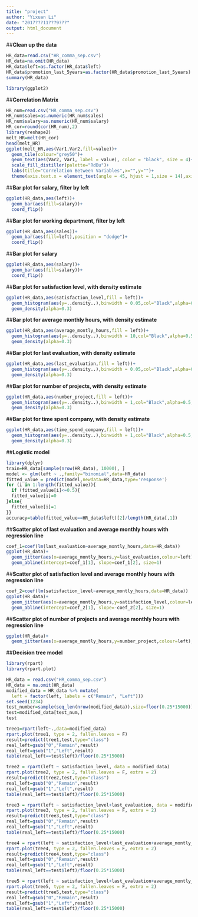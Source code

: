 ---
title: "project"
author: "Yixuan Li"
date: "2017???11???9???"
output: html_document
---
##**Clean up the data**
```{r,echo=FALSE}
HR_data=read.csv("HR_comma_sep.csv") 
HR_data=na.omit(HR_data)
HR_data$left=as.factor(HR_data$left)
HR_data$promotion_last_5years=as.factor(HR_data$promotion_last_5years)
summary(HR_data)
```
```{r}
library(ggplot2)
```
##**Correlation Matrix**
```{r,fig.width=12,fig.height=9}
HR_num=read.csv("HR_comma_sep.csv")
HR_num$sales=as.numeric(HR_num$sales)
HR_num$salary=as.numeric(HR_num$salary)
HR_cor=round(cor(HR_num),2)
library(reshape2)
melt_HR=melt(HR_cor)
head(melt_HR)
ggplot(melt_HR,aes(Var1,Var2,fill=value))+
  geom_tile(colour="grey50")+
  geom_text(aes(Var2, Var1, label = value), color = "black", size = 4)+
  scale_fill_distiller(palette="RdBu")+
  labs(title="Correlation Between Variables",x="",y="")+
  theme(axis.text.x = element_text(angle = 45, hjust = 1,size = 14),axis.text.y = element_text(size = 14))
```
##**Bar plot for salary, filter by left**
```{r,fig.width=10,fig.height=2}
ggplot(HR_data,aes(left))+
  geom_bar(aes(fill=salary))+
  coord_flip()
```
##**Bar plot for working department, filter by left**
```{r,fig.width=10,fig.height=4}
ggplot(HR_data,aes(sales))+
  geom_bar(aes(fill=left),position = "dodge")+
  coord_flip()
```
##**Bar plot for salary**
```{r,fig.width=10,fig.height=2}
ggplot(HR_data,aes(salary))+
  geom_bar(aes(fill=salary))+
  coord_flip()
```
##**Bar plot for satisfaction level, with density estimate**
```{r,fig.width=6,fig.height=4}
ggplot(HR_data,aes(satisfaction_level,fill = left))+
  geom_histogram(aes(y=..density..),binwidth = 0.05,col="Black",alpha=0.5,position="identity")+
  geom_density(alpha=0.3)
```
##**Bar plot for average monthly hours, with density estimate**
```{r}
ggplot(HR_data,aes(average_montly_hours,fill = left))+
  geom_histogram(aes(y=..density..),binwidth = 10,col="Black",alpha=0.5,position="identity")+
  geom_density(alpha=0.3)
```
##**Bar plot for last evaluation, with density estimate**
```{r,fig.width=6,fig.height=4}
ggplot(HR_data,aes(last_evaluation,fill = left))+
  geom_histogram(aes(y=..density..),binwidth = 0.05,col="Black",alpha=0.5,position="identity")+
  geom_density(alpha=0.3)
```
##**Bar plot for number of projects, with density estimate**
```{r,fig.width=6,fig.height=4}
ggplot(HR_data,aes(number_project,fill = left))+
  geom_histogram(aes(y=..density..),binwidth = 1,col="Black",alpha=0.5,position="identity")+
  geom_density(alpha=0.3)
```
##**Bar plot for time spent company, with density estimate**
```{r,fig.width=6,fig.height=4}
ggplot(HR_data,aes(time_spend_company,fill = left))+
  geom_histogram(aes(y=..density..),binwidth = 1,col="Black",alpha=0.5,position="identity")+
  geom_density(alpha=0.3)
```
##**Logistic model**
```{r}
library(dplyr)
train=HR_data[sample(nrow(HR_data), 10000), ]
model <- glm(left ~ .,family="binomial",data=HR_data)
fitted_value = predict(model,newdata=HR_data,type='response')
for (i in 1:length(fitted_value)){
  if (fitted_value[i]<=0.5){
  fitted_value[i]=0
}else{
  fitted_value[i]=1
}}
accuracy=table(fitted_value==HR_data$left)[2]/length(HR_data[,1])
```
##**Scatter plot of last evaluation and average monthly hours with regression line**
```{r}
coef_1=coef(lm(last_evaluation~average_montly_hours,data=HR_data))
ggplot(HR_data)+
  geom_jitter(aes(x=average_montly_hours,y=last_evaluation,colour=left),alpha=0.5)+
  geom_abline(intercept=coef_1[1], slope=coef_1[2], size=1)
```
##**Scatter plot of satisfaction level and average monthly hours with regression line**
```{r}
coef_2=coef(lm(satisfaction_level~average_montly_hours,data=HR_data))
ggplot(HR_data)+
  geom_jitter(aes(x=average_montly_hours,y=satisfaction_level,colour=left),alpha=0.5)+
  geom_abline(intercept=coef_2[1], slope=-coef_2[2], size=1)
```
##**Scatter plot of number of projects  and average monthly hours with regression line**
```{r}
ggplot(HR_data)+
  geom_jitter(aes(x=average_montly_hours,y=number_project,colour=left),alpha=0.5)
```

##**Decision tree model**
```{r}
library(rpart)
library(rpart.plot)
```
```{r}
HR_data = read.csv("HR_comma_sep.csv")
HR_data = na.omit(HR_data)
modified_data = HR_data %>% mutate(
  left = factor(left, labels = c("Remain", "Left")))
set.seed(1234)
test_number=sample(seq_len(nrow(modified_data)),size=floor(0.25*15000))
test=modified_data[test_num,]
test
```
```{r}
tree1=rpart(left~.,data=modified_data)
rpart.plot(tree1, type = 2, fallen.leaves = F)
result=predict(tree1,test,type="class")
real_left=gsub("0","Remain",result)
real_left=gsub("1","Left",result)
table(real_left==test$left)/floor(0.25*15000)
```
```{r}
tree2 = rpart(left ~ satisfaction_level, data = modified_data)
rpart.plot(tree2, type = 2, fallen.leaves = F, extra = 2)
result=predict(tree2,test,type="class")
real_left=gsub("0","Remain",result)
real_left=gsub("1","Left",result)
table(real_left==test$left)/floor(0.25*15000)
```
```{r}
tree3 = rpart(left ~ satisfaction_level+last_evaluation, data = modified_data)
rpart.plot(tree3, type = 2, fallen.leaves = F, extra = 2)
result=predict(tree3,test,type="class")
real_left=gsub("0","Remain",result)
real_left=gsub("1","Left",result)
table(real_left==test$left)/floor(0.25*15000)
```
```{r}
tree4 = rpart(left ~ satisfaction_level+last_evaluation+average_montly_hours, data = modified_data)
rpart.plot(tree4, type = 2, fallen.leaves = F, extra = 2)
result=predict(tree4,test,type="class")
real_left=gsub("0","Remain",result)
real_left=gsub("1","Left",result)
table(real_left==test$left)/floor(0.25*15000)
```
```{r}
tree5 = rpart(left ~ satisfaction_level+last_evaluation+average_montly_hours+number_project, data = modified_data)
rpart.plot(tree5, type = 2, fallen.leaves = F, extra = 2)
result=predict(tree5,test,type="class")
real_left=gsub("0","Remain",result)
real_left=gsub("1","Left",result)
table(real_left==test$left)/floor(0.25*15000)
```





